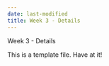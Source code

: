 ```yaml
---
date: last-modified
title: Week 3 - Details
---
```


Week 3 - Details

This is a template file.  Have at it!
